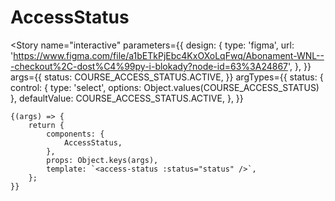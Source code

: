 

<Meta title="components/statuses/AccessStatus/AccessStatus" component={AccessStatus} />

# AccessStatus

<Story
	name="interactive"
	parameters={{
		design: {
			type: 'figma',
			url: 'https://www.figma.com/file/a1bETkPjEbc4KxOXoLqFwq/Abonament-WNL---checkout%2C-dost%C4%99py-i-blokady?node-id=63%3A24867',
		},
	}}
	args={{
		status: COURSE_ACCESS_STATUS.ACTIVE,
	}}
	argTypes={{
		status: {
			control: { type: 'select', options: Object.values(COURSE_ACCESS_STATUS) },
			defaultValue: COURSE_ACCESS_STATUS.ACTIVE,
		},
	}}
>
	{(args) => {
		return {
			components: {
				AccessStatus,
			},
			props: Object.keys(args),
			template: `<access-status :status="status" />`,
		};
	}}
</Story>
